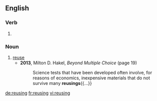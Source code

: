 {{also|re-using}}
==English==

===Verb===
{{head|en|present participle}}

# {{present participle of|reuse|lang=en|nocat=1}}

===Noun===
{{en-noun}}

# [[reuse]]
#* '''2013''', Milton D. Hakel, ''Beyond Multiple Choice'' (page 19)
#*: Science tests that have been developed often involve, for reasons of economics, inexpensive materials that do not survive many '''reusings'''{{...}}

[[de:reusing]]
[[fr:reusing]]
[[vi:reusing]]